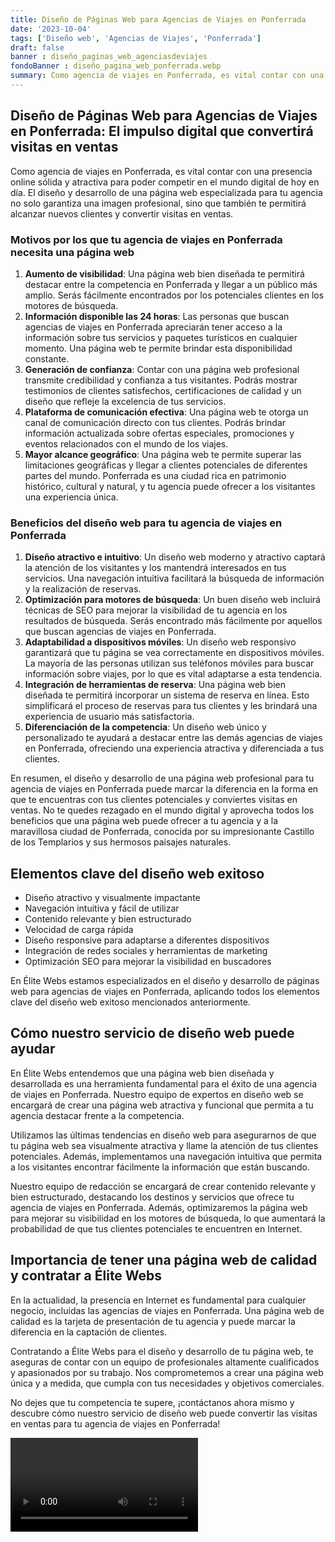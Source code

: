 ```yaml
---
title: Diseño de Páginas Web para Agencias de Viajes en Ponferrada
date: '2023-10-04'
tags: ['Diseño web', 'Agencias de Viajes', 'Ponferrada']
draft: false
banner : diseño_paginas_web_agenciasdeviajes
fondoBanner : diseño_pagina_web_ponferrada.webp
summary: Como agencia de viajes en Ponferrada, es vital contar con una presencia online sólida y atractiva para poder competir en el mundo digital de hoy en día. El diseño y desarrollo de una página web especializada para tu agencia no solo garantiza una imagen profesional, sino que también te permitirá alcanzar nuevos clientes y convertir visitas en ventas.
---
```


## Diseño de Páginas Web para Agencias de Viajes en Ponferrada: El impulso digital que convertirá visitas en ventas

Como agencia de viajes en Ponferrada, es vital contar con una presencia online sólida y atractiva para poder competir en el mundo digital de hoy en día. El diseño y desarrollo de una página web especializada para tu agencia no solo garantiza una imagen profesional, sino que también te permitirá alcanzar nuevos clientes y convertir visitas en ventas.

### Motivos por los que tu agencia de viajes en Ponferrada necesita una página web

1. **Aumento de visibilidad**: Una página web bien diseñada te permitirá destacar entre la competencia en Ponferrada y llegar a un público más amplio. Serás fácilmente encontrados por los potenciales clientes en los motores de búsqueda.
2. **Información disponible las 24 horas**: Las personas que buscan agencias de viajes en Ponferrada apreciarán tener acceso a la información sobre tus servicios y paquetes turísticos en cualquier momento. Una página web te permite brindar esta disponibilidad constante.
3. **Generación de confianza**: Contar con una página web profesional transmite credibilidad y confianza a tus visitantes. Podrás mostrar testimonios de clientes satisfechos, certificaciones de calidad y un diseño que refleje la excelencia de tus servicios.
4. **Plataforma de comunicación efectiva**: Una página web te otorga un canal de comunicación directo con tus clientes. Podrás brindar información actualizada sobre ofertas especiales, promociones y eventos relacionados con el mundo de los viajes.
5. **Mayor alcance geográfico**: Una página web te permite superar las limitaciones geográficas y llegar a clientes potenciales de diferentes partes del mundo. Ponferrada es una ciudad rica en patrimonio histórico, cultural y natural, y tu agencia puede ofrecer a los visitantes una experiencia única.

### Beneficios del diseño web para tu agencia de viajes en Ponferrada

1. **Diseño atractivo e intuitivo**: Un diseño web moderno y atractivo captará la atención de los visitantes y los mantendrá interesados en tus servicios. Una navegación intuitiva facilitará la búsqueda de información y la realización de reservas.
2. **Optimización para motores de búsqueda**: Un buen diseño web incluirá técnicas de SEO para mejorar la visibilidad de tu agencia en los resultados de búsqueda. Serás encontrado más fácilmente por aquellos que buscan agencias de viajes en Ponferrada.
3. **Adaptabilidad a dispositivos móviles**: Un diseño web responsivo garantizará que tu página se vea correctamente en dispositivos móviles. La mayoría de las personas utilizan sus teléfonos móviles para buscar información sobre viajes, por lo que es vital adaptarse a esta tendencia.
4. **Integración de herramientas de reserva**: Una página web bien diseñada te permitirá incorporar un sistema de reserva en línea. Esto simplificará el proceso de reservas para tus clientes y les brindará una experiencia de usuario más satisfactoria.
5. **Diferenciación de la competencia**: Un diseño web único y personalizado te ayudará a destacar entre las demás agencias de viajes en Ponferrada, ofreciendo una experiencia atractiva y diferenciada a tus clientes.

En resumen, el diseño y desarrollo de una página web profesional para tu agencia de viajes en Ponferrada puede marcar la diferencia en la forma en que te encuentras con tus clientes potenciales y conviertes visitas en ventas. No te quedes rezagado en el mundo digital y aprovecha todos los beneficios que una página web puede ofrecer a tu agencia y a la maravillosa ciudad de Ponferrada, conocida por su impresionante Castillo de los Templarios y sus hermosos paisajes naturales.

<GifSeo />

<Cta />

## Elementos clave del diseño web exitoso

- Diseño atractivo y visualmente impactante
- Navegación intuitiva y fácil de utilizar
- Contenido relevante y bien estructurado
- Velocidad de carga rápida
- Diseño responsive para adaptarse a diferentes dispositivos
- Integración de redes sociales y herramientas de marketing
- Optimización SEO para mejorar la visibilidad en buscadores

En Élite Webs estamos especializados en el diseño y desarrollo de páginas web para agencias de viajes en Ponferrada, aplicando todos los elementos clave del diseño web exitoso mencionados anteriormente. 

## Cómo nuestro servicio de diseño web puede ayudar

En Élite Webs entendemos que una página web bien diseñada y desarrollada es una herramienta fundamental para el éxito de una agencia de viajes en Ponferrada. Nuestro equipo de expertos en diseño web se encargará de crear una página web atractiva y funcional que permita a tu agencia destacar frente a la competencia.

Utilizamos las últimas tendencias en diseño web para asegurarnos de que tu página web sea visualmente atractiva y llame la atención de tus clientes potenciales. Además, implementamos una navegación intuitiva que permita a los visitantes encontrar fácilmente la información que están buscando.

Nuestro equipo de redacción se encargará de crear contenido relevante y bien estructurado, destacando los destinos y servicios que ofrece tu agencia de viajes en Ponferrada. Además, optimizaremos la página web para mejorar su visibilidad en los motores de búsqueda, lo que aumentará la probabilidad de que tus clientes potenciales te encuentren en Internet.

## Importancia de tener una página web de calidad y contratar a Élite Webs

En la actualidad, la presencia en Internet es fundamental para cualquier negocio, incluidas las agencias de viajes en Ponferrada. Una página web de calidad es la tarjeta de presentación de tu agencia y puede marcar la diferencia en la captación de clientes.

Contratando a Élite Webs para el diseño y desarrollo de tu página web, te aseguras de contar con un equipo de profesionales altamente cualificados y apasionados por su trabajo. Nos comprometemos a crear una página web única y a medida, que cumpla con tus necesidades y objetivos comerciales.

No dejes que tu competencia te supere, ¡contáctanos ahora mismo y descubre cómo nuestro servicio de diseño web puede convertir las visitas en ventas para tu agencia de viajes en Ponferrada!

<Video />

<CtaBot job='Agencias de Viajes' city='Ponferrada'/>

<Gmaps query='Ponferrada+españa+maps' />